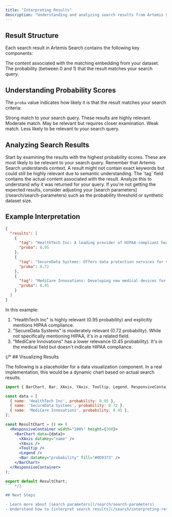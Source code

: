 ```yaml
---
title: "Interpreting Results"
description: "Understanding and analyzing search results from Artemis Search"
---
```


## Result Structure

Each search result in Artemis Search contains the following key components:

<ResponseField name="tag" type="string">
  The content associated with the matching embedding from your dataset.
</ResponseField>

<ResponseField name="proba" type="float">
  The probability (between 0 and 1) that the result matches your search query.
</ResponseField>

## Understanding Probability Scores

The `proba` value indicates how likely it is that the result matches your search criteria:

<CardGroup cols={2}>
  <Card title="High Probability (> 0.8)" icon="circle-check">
    Strong match to your search query. These results are highly relevant.
  </Card>
  <Card title="Medium Probability (0.5 - 0.8)" icon="circle-half-stroke">
    Moderate match. May be relevant but requires closer examination.
  </Card>
  <Card title="Low Probability (< 0.5)" icon="circle-exclamation">
    Weak match. Less likely to be relevant to your search query.
  </Card>
</CardGroup>

## Analyzing Search Results

<Steps>
  <Step title="Review Top Results">
    Start by examining the results with the highest probability scores. These are most likely to be relevant to your search query.
  </Step>
  
  <Step title="Consider Context">
    Remember that Artemis Search understands context. A result might not contain exact keywords but could still be highly relevant due to semantic understanding.
  </Step>
  
  <Step title="Examine Tags">
    The `tag` field contains the actual content associated with the result. Analyze this to understand why it was returned for your query.
  </Step>
  
  <Step title="Adjust Parameters">
    If you're not getting the expected results, consider adjusting your [search parameters](/search/search-parameters) such as the probability threshold or synthetic dataset size.
  </Step>
</Steps>

## Example Interpretation

<CodeGroup>

```json
{
  "results": [
    {
      "tag": "HealthTech Inc: A leading provider of HIPAA-compliant healthcare software solutions.",
      "proba": 0.95
    },
    {
      "tag": "SecureData Systems: Offers data protection services for various industries.",
      "proba": 0.72
    },
    {
      "tag": "MediCare Innovations: Developing new medical devices for hospitals.",
      "proba": 0.45
    }
  ]
}
```

</CodeGroup>

In this example:
1. "HealthTech Inc" is highly relevant (0.95 probability) and explicitly mentions HIPAA compliance.
2. "SecureData Systems" is moderately relevant (0.72 probability). While not specifically mentioning HIPAA, it's in a related field.
3. "MediCare Innovations" has a lower relevance (0.45 probability). It's in the medical field but doesn't indicate HIPAA compliance.

{/* ## Visualizing Results

<Note>
  The following is a placeholder for a data visualization component. In a real implementation, this would be a dynamic chart based on actual search results.
</Note>

```jsx
import { BarChart, Bar, XAxis, YAxis, Tooltip, Legend, ResponsiveContainer } from 'recharts';

const data = [
  { name: 'HealthTech Inc', probability: 0.95 },
  { name: 'SecureData Systems', probability: 0.72 },
  { name: 'MediCare Innovations', probability: 0.45 },
];

const ResultChart = () => (
  <ResponsiveContainer width="100%" height={300}>
    <BarChart data={data}>
      <XAxis dataKey="name" />
      <YAxis />
      <Tooltip />
      <Legend />
      <Bar dataKey="probability" fill="#0D9373" />
    </BarChart>
  </ResponsiveContainer>
);

export default ResultChart;
``` */}

## Next Steps

- Learn more about [search parameters](/search/search-parameters)
- Understand how to [interpret search results](/search/interpreting-results)
